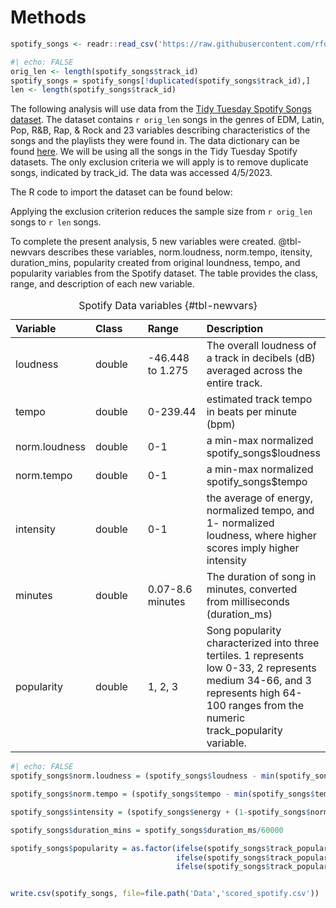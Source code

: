 # Methods {.unnumbered}

```r
spotify_songs <- readr::read_csv('https://raw.githubusercontent.com/rfordatascience/tidytuesday/master/data/2020/2020-01-21/spotify_songs.csv', show_col_types = FALSE)
```

```r
#| echo: FALSE
orig_len <- length(spotify_songs$track_id)
spotify_songs = spotify_songs[!duplicated(spotify_songs$track_id),]
len <- length(spotify_songs$track_id)
```

The following analysis will use data from the [Tidy Tuesday Spotify Songs dataset](https://github.com/rfordatascience/tidytuesday/blob/master/data/2020/2020-01-21/readme.md). The dataset contains `r orig_len` songs in the genres of EDM, Latin, Pop, R&B, Rap, & Rock and 23 variables describing characteristics of the songs and the playlists they were found in. The data dictionary can be found [here](https://github.com/rfordatascience/tidytuesday/blob/master/data/2020/2020-01-21/readme.md#data-dictionary). We will be using all the songs in the Tidy Tuesday Spotify datasets. The only exclusion criteria we will apply is to remove duplicate songs, indicated by track_id. The data was accessed 4/5/2023.

The R code to import the dataset can be found below:

Applying the exclusion criterion reduces the sample size from `r orig_len` songs to `r len` songs.

To complete the present analysis, 5 new variables were created. @tbl-newvars describes these variables, norm.loudness, norm.tempo, itensity, duration_mins, popularity created from original loundness, tempo, and popularity variables from the Spotify dataset. The table provides the class, range, and description of each new variable.

| Variable      | Class  | Range            | Description                                                                                                                                                                          |
|:-----------------|:-----------------|:-----------------|:------------------|
| loudness      | double | -46.448 to 1.275 | The overall loudness of a track in decibels (dB) averaged across the entire track.                                                                                                   |
| tempo         | double | 0-239.44         | estimated track tempo in beats per minute (bpm)                                                                                                                                      |
| norm.loudness | double | 0-1              | a min-max normalized spotify_songs\$loudness                                                                                                                                         |
| norm.tempo    | double | 0-1              | a min-max normalized spotify_songs\$tempo                                                                                                                                            |
| intensity     | double | 0-1              | the average of energy, normalized tempo, and 1- normalized loudness, where higher scores imply higher intensity                                                                      |
| minutes       | double | 0.07-8.6 minutes | The duration of song in minutes, converted from milliseconds (duration_ms)                                                                                                           |
| popularity    | double | 1, 2, 3          | Song popularity characterized into three tertiles. 1 represents low 0-33, 2 represents medium 34-66, and 3 represents high 64-100 ranges from the numeric track_popularity variable. |

: Spotify Data variables {#tbl-newvars}

```r
#| echo: FALSE
spotify_songs$norm.loudness = (spotify_songs$loudness - min(spotify_songs$loudness)) / (max(spotify_songs$loudness) - min(spotify_songs$loudness))

spotify_songs$norm.tempo = (spotify_songs$tempo - min(spotify_songs$tempo)) / (max(spotify_songs$tempo) - min(spotify_songs$tempo))

spotify_songs$intensity = (spotify_songs$energy + (1-spotify_songs$norm.loudness) + spotify_songs$norm.tempo)/3

spotify_songs$duration_mins = spotify_songs$duration_ms/60000

spotify_songs$popularity = as.factor(ifelse(spotify_songs$track_popularity <= 33, 1, 
                                     ifelse(spotify_songs$track_popularity <= 66, 2,
                                     ifelse(spotify_songs$track_popularity <= 100, 3))))


write.csv(spotify_songs, file=file.path('Data','scored_spotify.csv'))
```
